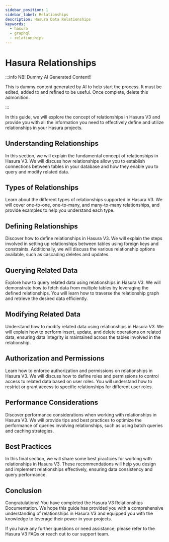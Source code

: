 ```yaml
---
sidebar_position: 1
sidebar_label: Relationships
description: Hasura Data Relationships
keywords:
  - hasura
  - graphql
  - relationships
---
```


# Hasura Relationships

:::info NB! Dummy AI Generated Content!!

This is dummy content generated by AI to help start the process. It must be edited, added to and refined to be useful.
Once complete, delete this admonition.

:::

In this guide, we will explore the concept of relationships in Hasura V3 and provide you with all the information you need to effectively define and utilize relationships in your Hasura projects.

## Understanding Relationships

In this section, we will explain the fundamental concept of relationships in Hasura V3. We will discuss how relationships allow you to establish connections between tables in your database and how they enable you to query and modify related data.

## Types of Relationships

Learn about the different types of relationships supported in Hasura V3. We will cover one-to-one, one-to-many, and many-to-many relationships, and provide examples to help you understand each type.

## Defining Relationships

Discover how to define relationships in Hasura V3. We will explain the steps involved in setting up relationships between tables using foreign keys and constraints. Additionally, we will discuss the various relationship options available, such as cascading deletes and updates.

## Querying Related Data

Explore how to query related data using relationships in Hasura V3. We will demonstrate how to fetch data from multiple tables by leveraging the defined relationships. You will learn how to traverse the relationship graph and retrieve the desired data efficiently.

## Modifying Related Data

Understand how to modify related data using relationships in Hasura V3. We will explain how to perform insert, update, and delete operations on related data, ensuring data integrity is maintained across the tables involved in the relationship.

## Authorization and Permissions

Learn how to enforce authorization and permissions on relationships in Hasura V3. We will discuss how to define roles and permissions to control access to related data based on user roles. You will understand how to restrict or grant access to specific relationships for different user roles.

## Performance Considerations

Discover performance considerations when working with relationships in Hasura V3. We will provide tips and best practices to optimize the performance of queries involving relationships, such as using batch queries and caching strategies.

## Best Practices

In this final section, we will share some best practices for working with relationships in Hasura V3. These recommendations will help you design and implement relationships effectively, ensuring data consistency and query performance.

## Conclusion

Congratulations! You have completed the Hasura V3 Relationships Documentation. We hope this guide has provided you with a comprehensive understanding of relationships in Hasura V3 and equipped you with the knowledge to leverage their power in your projects.

If you have any further questions or need assistance, please refer to the Hasura V3 FAQs or reach out to our support team.

